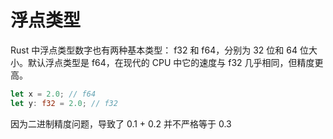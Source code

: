 # 浮点类型

Rust 中浮点类型数字也有两种基本类型： f32 和 f64，分别为 32 位和 64 位大小。默认浮点类型是 f64，在现代的 CPU 中它的速度与 f32 几乎相同，但精度更高。

```rs
let x = 2.0; // f64
let y: f32 = 2.0; // f32
```

因为二进制精度问题，导致了 0.1 + 0.2 并不严格等于 0.3
